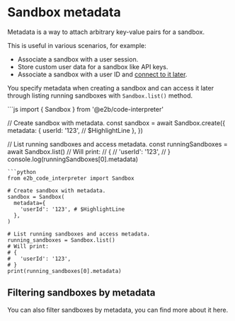 
# Sandbox metadata

Metadata is a way to attach arbitrary key-value pairs for a sandbox.

This is useful in various scenarios, for example:
- Associate a sandbox with a user session.
- Store custom user data for a sandbox like API keys.
- Associate a sandbox with a user ID and [connect to it later](/docs/sandbox/connect).

You specify metadata when creating a sandbox and can access it later through listing running sandboxes with `Sandbox.list()` method.

<CodeGroup>
```js
import { Sandbox } from '@e2b/code-interpreter'

// Create sandbox with metadata.
const sandbox = await Sandbox.create({
  metadata: {
    userId: '123', // $HighlightLine
  },
})

// List running sandboxes and access metadata.
const runningSandboxes = await Sandbox.list()
// Will print:
// {
//   'userId': '123',
// }
console.log(runningSandboxes[0].metadata)
```
```python
from e2b_code_interpreter import Sandbox

# Create sandbox with metadata.
sandbox = Sandbox(
  metadata={
    'userId': '123', # $HighlightLine
  },
)

# List running sandboxes and access metadata.
running_sandboxes = Sandbox.list()
# Will print:
# {
#   'userId': '123',
# }
print(running_sandboxes[0].metadata)
```
</CodeGroup>

## Filtering sandboxes by metadata
You can also filter sandboxes by metadata, you can find more about it <Link href="/docs/sandbox/list#filtering-sandboxes">here</Link>.